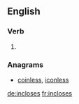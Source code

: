 ==English==

===Verb===
{{head|en}}

# {{en-third-person singular of|inclose}}

===Anagrams===
* [[coinless#English|coinless]], [[iconless#English|iconless]]

[[de:incloses]]
[[fr:incloses]]
